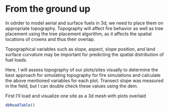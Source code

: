 # From the ground up

In odrder to model aerial and surface fuels in 3d, we need to place them on
appropriate topography. Topography will affect fire behavior as well as tree
placement using the tree placement algorithm, as it affects the spatial
locations of crowns and thus their overlap.

Topographical variables such as slope, aspect, slope position, and land surface
curvature may be important for predicting the spatial distribution of fuel
loads.

Here, I will assess topography of our plots/sites visually to determine the
best approach for simulating topography for fire simulations and calculate the
above mentioned variables for each plot. Transect slope was measured in the
field, but I can double check these values using the dem.

First I'll load and visualize one site as a 3d mesh with plots overlaid

```r
dbReadTable()
```

